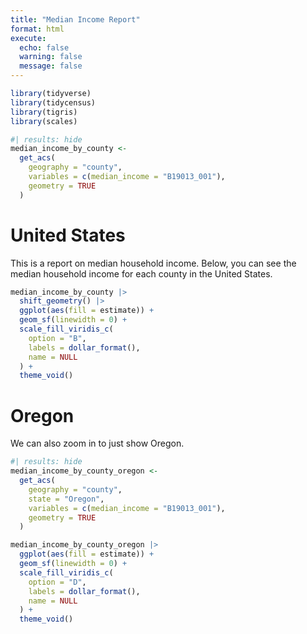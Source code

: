 ```yaml
---
title: "Median Income Report"
format: html
execute: 
  echo: false
  warning: false
  message: false
---
```



```r
library(tidyverse)
library(tidycensus)
library(tigris)
library(scales)
```

```r
#| results: hide
median_income_by_county <-
  get_acs(
    geography = "county",
    variables = c(median_income = "B19013_001"),
    geometry = TRUE
  )
```

# United States

This is a report on median household income. Below, you can see the median household income for each county in the United States.

```r
median_income_by_county |>
  shift_geometry() |>
  ggplot(aes(fill = estimate)) +
  geom_sf(linewidth = 0) +
  scale_fill_viridis_c(
    option = "B",
    labels = dollar_format(),
    name = NULL
  ) +
  theme_void()
```

# Oregon

We can also zoom in to just show Oregon. 

```r
#| results: hide
median_income_by_county_oregon <- 
  get_acs(
    geography = "county",
    state = "Oregon",
    variables = c(median_income = "B19013_001"),
    geometry = TRUE
  )
```

```r
median_income_by_county_oregon |> 
  ggplot(aes(fill = estimate)) +
  geom_sf(linewidth = 0) +
  scale_fill_viridis_c(
    option = "D",
    labels = dollar_format(),
    name = NULL
  ) +
  theme_void()
```




